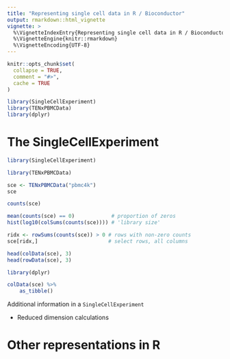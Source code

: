 ```yaml
---
title: "Representing single cell data in R / Bioconductor"
output: rmarkdown::html_vignette
vignette: >
  %\VignetteIndexEntry{Representing single cell data in R / Bioconductor}
  %\VignetteEngine{knitr::rmarkdown}
  %\VignetteEncoding{UTF-8}
---
```


```r
knitr::opts_chunk$set(
  collapse = TRUE,
  comment = "#>",
  cache = TRUE
)
```

```r
library(SingleCellExperiment)
library(TENxPBMCData)
library(dplyr)
```

# The SingleCellExperiment

```r
library(SingleCellExperiment)
```

```r
library(TENxPBMCData)
```

```r
sce <- TENxPBMCData("pbmc4k")
sce
```

```r
counts(sce)
```

```r
mean(counts(sce) == 0)            # proportion of zeros
hist(log10(colSums(counts(sce)))) # 'library size'
```

```r
ridx <- rowSums(counts(sce)) > 0 # rows with non-zero counts
sce[ridx,]                       # select rows, all columns
```

```r
head(colData(sce), 3)
head(rowData(sce), 3)
```

```r
library(dplyr)
```

```r
colData(sce) %>%
    as_tibble()
```

Additional information in a `SingleCellExperiment`

- Reduced dimension calculations

# Other representations in R



